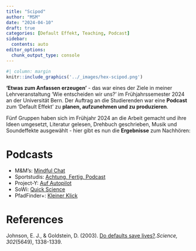 ```yaml
---
title: "Scipod"
author: "MSM"
date: "2024-04-10"
draft: true
categories: [Default Effekt, Teaching, Podcast]
sidebar:
  contents: auto
editor_options: 
  chunk_output_type: console
---
```


```r
#| column: margin
knitr::include_graphics('../_images/hex-scipod.png')
```

**'Etwas zum Anfassen erzeugen'** - das war eines der Ziele in meiner Lehrveranstaltung 'Wie entscheiden wir uns?' im Frühjahrssemester 2024 an der Universität Bern. Der Auftrag an die Studierenden war eine **Podcast** zum 'Default Effekt' zu **planen, aufzunehmen und zu produzieren**. 

Fünf Gruppen haben sich im Frühjahr 2024 an die Arbeit gemacht und ihre Ideen umgesetzt, Literatur gelesen, Drehbuch geschrieben, Musik und Soundeffekte ausgewählt -  hier gibt es nun die **Ergebnisse** zum Nachhören:

# Podcasts

- M&M's: [Mindful Chat](podcasts/Mindfulchat_MMs.mp3)
- Sportstudis: [Achtung, Fertig, Podcast](podcasts/AchtungFertig_Sportstudis.mp3)
- Project-Y: [Auf Autopilot](podcasts/Autopilot_Project-Y.mp3)
- SoWi: [Quick Science](podcasts/QuickScience_SoWi.mp3)
- PfadFinder+: [Kleiner Klick](podcasts/KleinerKlick_Pfadfinder+.mp3) 

# References

Johnson, E. J., & Goldstein, D. (2003). [Do defaults save lives?](https://doi.org/10.1126/science.1091721).*Science, 302*(5649), 1338-1339.
